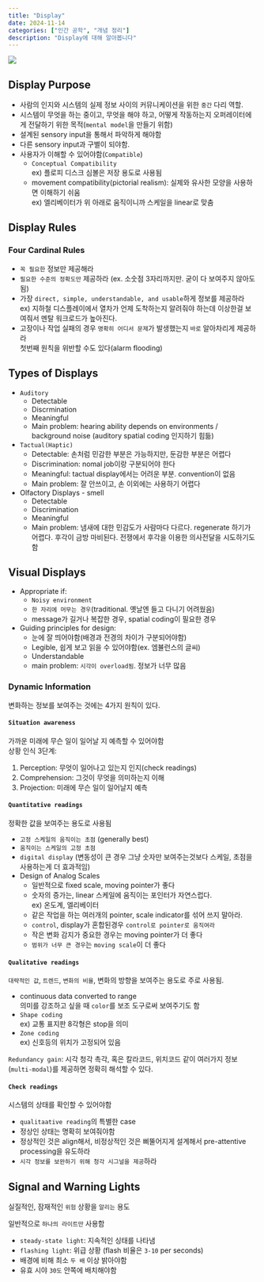 ```yaml
---
title: "Display"
date: 2024-11-14
categories: ["인간 공학", "개념 정리"]
description: "Display에 대해 알아봅니다"
---
```


![](/img/human-thumb.jpg){.post-thumbnail}


## Display Purpose

- 사람의 인지와 시스템의 실제 정보 사이의 커뮤니케이션을 위한 `중간` 다리 역할.
- 시스템이 무엇을 하는 중이고, 무엇을 해야 하고, 어떻게 작동하는지 오퍼레이터에게 전달하기 위한 목적(`mental model`을 만들기 위함)
- 설계된 sensory input을 통해서 파악하게 해야함
- 다른 sensory input과 구별이 되야함.
- 사용자가 이해할 수 있어야함(`Compatible`)  
  - `Conceptual Compatibility`  
  ex) 플로피 디스크 심볼은 저장 용도로 사용됨
  - movement compatibility(pictorial realism): 실제와 유사한 모양을 사용하면 이해하기 쉬움  
  ex) 엘리베이터가 위 아래로 움직이니까 스케일을 linear로 맞춤

## Display Rules

### Four Cardinal Rules

- `꼭 필요한` 정보만 제공해라
- `필요한 수준의 정확도만` 제공하라 (ex. 소숫점 3자리까지만. 굳이 다 보여주지 않아도 됨)
- 가장 `direct, simple, understandable, and usable`하게 정보를 제공하라  
  ex) 지하철 디스플레이에서 열차가 언제 도착하는지 알려줘야 하는데 이상한걸 보여줘서 멘탈 워크로드가 높아진다.
- 고장이나 작업 실패의 경우 `명확히 어디서 문제`가 발생했는지 `바로` 알아차리게 제공하라  
  첫번째 원칙을 위반할 수도 있다(alarm flooding)

## Types of Displays

- `Auditory`
  - Detectable
  - Discrmination
  - Meaningful
  - Main problem: hearing ability depends on environments / background noise (auditory spatial coding 인지하기 힘듦)
- `Tactual(Haptic)`
  - Detectable: 손처럼 민감한 부분은 가능하지만, 둔감한 부분은 어렵다
  - Discrimination: nomal job이랑 구분되어야 한다
  - Meaningful: tactual display에서는 어려운 부분. convention이 없음
  - Main problem: 잘 안쓰이고, 손 이외에는 사용하기 어렵다
- Olfactory Displays - smell
  - Detectable
  - Discrimination
  - Meaningful
  - Main problem: 냄새에 대한 민감도가 사람마다 다르다. regenerate 하기가 어렵다. 후각이 금방 마비된다. 전쟁에서 후각을 이용한 의사전달을 시도하기도 함

## Visual Displays

- Appropriate if:
  - `Noisy environment`
  - `한 자리에 머무는 경우`(traditional. 옛날엔 들고 다니기 어려웠음)
  - message가 길거나 복잡한 경우, spatial coding이 필요한 경우
- Guiding principles for design:
  - 눈에 잘 띄어야함(배경과 전경의 차이가 구분되어야함)
  - Legible, 쉽게 보고 읽을 수 있어야함(ex. 엠뷸런스의 글씨)
  - Understandable
  - main problem: `시각이 overload됨`. 정보가 너무 많음

### Dynamic Information

변화하는 정보를 보여주는 것에는 4가지 원칙이 있다.

#### `Situation awareness`
가까운 미래에 무슨 일이 일어날 지 예측할 수 있어야함  
상황 인식 3단계:

1. Perception: 무엇이 일어나고 있는지 인지(check readings)
2. Comprehension: 그것이 무엇을 의미하는지 이해
3. Projection: 미래에 무슨 일이 일어날지 예측

#### `Quantitative readings`

정확한 값을 보여주는 용도로 사용됨

- `고정 스케일의 움직이는 초점` (generally best)
- `움직이는 스케일의 고정 초점`
- `digital display` (변동성이 큰 경우 그냥 숫자만 보여주는것보다 스케일, 초점을 사용하는게 더 효과적임)
- Design of Analog Scales
  - 일반적으로 fixed scale, moving pointer가 좋다
  - 숫자의 증가는, linear 스케일에 움직이는 포인터가 자연스럽다.  
    ex) 온도계, 엘리베이터
  - 같은 작업을 하는 여러개의 pointer, scale indicator를 섞어 쓰지 말아라.
  - `control`, display가 혼합된경우 `control로 pointer로 움직여라`
  - 작은 변화 감지가 중요한 경우는 moving pointer가 더 좋다
  - `범위가 너무 큰 경우`는 `moving scale`이 더 좋다

#### `Qualitative readings`

`대략적인 값`, `트렌드`, `변화의 비율`, 변화의 방향을 보여주는 용도로 주로 사용됨.

- continuous data converted to range  
  의미를 강조하고 싶을 때 `color`를 보조 도구로써 보여주기도 함
- `Shape coding`  
  ex) 교통 표지판 8각형은 stop을 의미
- `Zone coding`  
  ex) 신호등의 위치가 고정되어 있음

`Redundancy gain`: 시각 청각 촉각, 혹은 칼라코드, 위치코드 같이 여러가지 정보(`multi-modal`)를 제공하면 정확히 해석할 수 있다.

#### `Check readings`

시스템의 상태를 확인할 수 있어야함

- `qualitaative reading`의 특별한 case
- 정상인 상태는 명확히 보여줘야함
- 정상적인 것은 align해서, 비정상적인 것은 삐뚤어지게 설계해서 pre-attentive processing을 유도하라
- `시각 정보를 보완하기 위해 청각 시그널을 제공`하라

## Signal and Warning Lights

실질적인, 잠재적인 `위험` 상황을 `알리는` 용도

일반적으로 `하나의 라이트만` 사용함

- `steady-state light`: 지속적인 싱태를 나타냄
- `flashing light`: 위급 상황 (flash 비율은 `3-10` per seconds)
- 배경에 비해 최소 `두 배` 이상 밝아야함
- 유효 시야 `30도` 안쪽에 배치해야함

